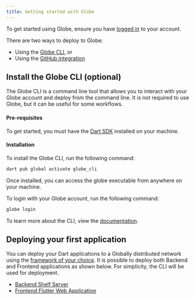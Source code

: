 ```yaml
---
title: Getting started with Globe
---
```


To get started using Globe, ensure you have [logged in](https://globe.dev/login) to your account.

There are two ways to deploy to Globe:
- Using the [Globe CLI](#install-the-globe-cli-optional), or
- Using the [GitHub integration](/deployments/github-integration)

## Install the Globe CLI (optional)

The Globe CLI is a command line tool that allows you to interact with your Globe account and deploy from the command line. It is not required to use Globe, but it can be useful for some workflows.

#### Pre-requisites

To get started, you must have the [Dart SDK](https://dart.dev/get-dart) installed on your machine.

#### Installation

To install the Globe CLI, run the following command:

```bash
dart pub global activate globe_cli
```

Once installed, you can access the globe executable from anywhere on your machine.

To login with your Globe account, run the following command:

```bash
globe login
```

To learn more about the CLI, view the [documentation](/cli).

## Deploying your first application

You can deploy your Dart applications to a Globally distributed network using the [framework of your choice](/frameworks). It is possible to deploy both Backend and Frontend applications as shown below. For simplicity, the CLI will be used for deployment.

- [Backend Shelf Server](/getting-started/shelf-server)
- [Frontend Flutter Web Application](/getting-started/flutter-web)

